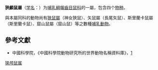 {{Automatic taxobox 
| taxon = Stenocephalemys
| authority = [[Frick|Frick]], 1914
| type_species=[[白尾狭颅鼠|白尾狭颅鼠]]<br>''Stenocephalemys albocaudata''
| type_species_authority=Frick, 1914
| subdivision=*[[白足狭颅鼠|白足狭颅鼠]] ''S. albipes''
*[[白尾狭颅鼠|白尾狭颅鼠]] ''S. albocaudata''
*[[灰尾狭颅鼠|灰尾狭颅鼠]] ''S. griseicauda''
*[[鲁氏狭颅鼠|鲁氏狭颅鼠]] ''S. ruppii''
}}

'''狹顱鼠屬'''（[[学名|学名]]：{{lang|la|''Stenocephalemys''}}）为[[哺乳綱|哺乳綱]][[囓齒目|囓齒目]][[鼠科|鼠科]]的一屬，包含四个[[物种|物种]]。

與本屬同科的動物尚有[[狹鼠屬|狹鼠屬]]（神女狹鼠）、矢鼠屬（長尾矢鼠）、斯里蘭卡鼠屬（斯里蘭卡鼠）、窟山鼠屬（窟山鼠）等之數種[[哺乳動物|哺乳動物]]。
==參考文獻==
*中國科學院，《中國科學院動物研究所的世界動物名稱資料庫》，[https://web.archive.org/web/20050718232917/http://vzd.brim.ac.cn/division/fauna/index.asp]
{{Taxonbar|from=Q257488}}

[[Category:狭颅鼠属|]]